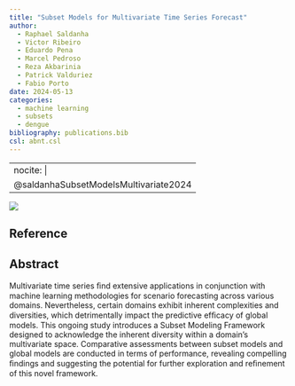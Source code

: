 ```yaml
---
title: "Subset Models for Multivariate Time Series Forecast"
author:
  - Raphael Saldanha
  - Victor Ribeiro
  - Eduardo Pena
  - Marcel Pedroso
  - Reza Akbarinia
  - Patrick Valduriez 
  - Fabio Porto
date: 2024-05-13
categories: 
  - machine learning
  - subsets
  - dengue
bibliography: publications.bib
csl: abnt.csl
---
```


---
nocite: |
  @saldanhaSubsetModelsMultivariate2024
---

![](images/clipboard-3121148281.png)

## Reference

::: {#refs}
:::

## Abstract

Multivariate time series ﬁnd extensive applications in conjunction with machine learning methodologies for scenario forecasting across various domains. Nevertheless, certain domains exhibit inherent complexities and diversities, which detrimentally impact the predictive efﬁcacy of global models. This ongoing study introduces a Subset Modeling Framework designed to acknowledge the inherent diversity within a domain’s multivariate space. Comparative assessments between subset models and global models are conducted in terms of performance, revealing compelling ﬁndings and suggesting the potential for further exploration and reﬁnement of this novel framework.
